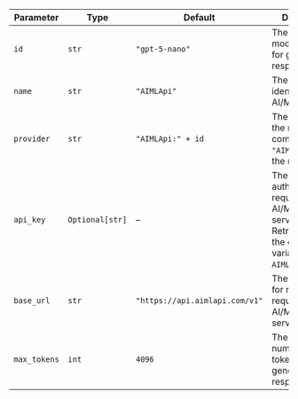 | Parameter    | Type            | Default                          | Description                                                                                                                      |
| ------------ | --------------- | -------------------------------- | -------------------------------------------------------------------------------------------------------------------------------- |
| `id`         | `str`           | `"gpt-5-nano"`                  | The specific model ID used for generating responses.                                                                             |
| `name`       | `str`           | `"AIMLApi"`                      | The name identifier for the AI/ML API agent.                                                                                     |
| `provider`   | `str`           | `"AIMLApi:" + id`                | The provider of the model, combining `"AIMLApi"` with the model ID.                                                             |
| `api_key`    | `Optional[str]` | –                                | The API key for authenticating requests to the AI/ML API service. Retrieved from the environment variable `AIMLAPI_API_KEY`.     |
| `base_url`   | `str`           | `"https://api.aimlapi.com/v1"`   | The base URL for making API requests to the AI/ML API service.                                                                  |
| `max_tokens` | `int`           | `4096`                           | The maximum number of tokens to generate in the response.                                                                       |
